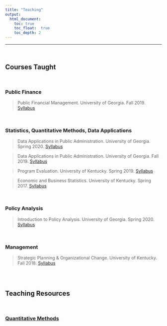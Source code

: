 ```yaml
---
title: "Teaching"
output:
  html_document:
    toc: true
    toc_float:  true
    toc_depth: 2
---
```

***
<br>

## Courses Taught

<br>

### Public Finance

> Public Financial Management. University of Georgia. Fall 2019. [Syllabus](PADP8430F19_Syllabus_and_Schedule.pdf)

<br>

### Statistics, Quantitative Methods, Data Applications

> Data Applications in Public Administration. University of Georgia. Spring 2020. [Syllabus](PADP7120S20_Syllabus.pdf)

> Data Applications in Public Administration. University of Georgia. Fall 2019. [Syllabus](PADP7120F19_Syllabus_and_Schedule.pdf)

> Program Evaluation. University of Kentucky. Spring 2019. [Syllabus](PA622_S19_Syllabus.pdf)

> Economic and Business Statistics. University of Kentucky. Spring 2017. [Syllabus](ECO391S17_Syllabus.pdf)

<br>

### Policy Analysis

> Introduction to Policy Analysis. University of Georgia. Spring 2020. [Syllabus](PADP 3100 Spring 2020 Syllabus.pdf)

<br>

### Management

> Strategic Planning & Organizational Change. University of Kentucky. Fall 2018. [Syllabus](PA 602 Strategic Planning Syllabus Fall 2018.pdf)

<br><br>

## Teaching Resources

<br>

### [Quantitative Methods](methods-resources.html)

